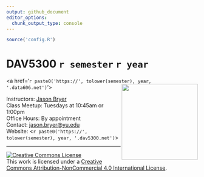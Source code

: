 ```yaml
---
output: github_document
editor_options: 
  chunk_output_type: console
---
```


<!-- README.md is generated from README.Rmd. Please edit that file -->

```r
source('config.R')
```

DAV5300 `r semester` `r year`
================

<a href='`r paste0('https://', tolower(semester), year, '.data606.net')`'><img src='website/images/course_logo.png' align="right" height="200" /></a>

Instructors: [Jason Bryer](https://bryer.org)  
Class Meetup: Tuesdays at 10:45am or 1:00pm  
Office Hours: By appointment  
Contact: <jason.bryer@yu.edu>  
Website: <`r paste0('https://', tolower(semester), year, '.dav5300.net')`>

<hr> 

<a rel="license" href="http://creativecommons.org/licenses/by-nc/4.0/"><img alt="Creative Commons License" style="border-width:0" src="https://i.creativecommons.org/l/by-nc/4.0/88x31.png" /></a><br />This work is licensed under a <a rel="license" href="http://creativecommons.org/licenses/by-nc/4.0/">Creative Commons Attribution-NonCommercial 4.0 International License</a>.
